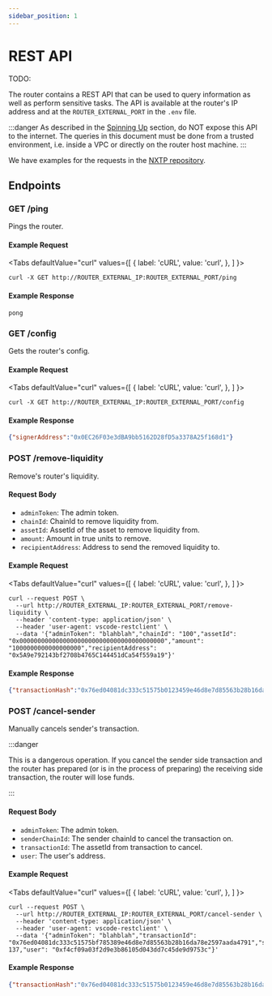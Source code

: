 ```yaml
---
sidebar_position: 1
---
```


# REST API

TODO:

The router contains a REST API that can be used to query information as well as perform sensitive tasks. The API is available at the router's IP address and at the `ROUTER_EXTERNAL_PORT` in the `.env` file.

:::danger
As described in the [Spinning Up](../Guides/spinning-up) section, do NOT expose this API to the internet. The queries in this document must be done from a trusted environment, i.e. inside a VPC or directly on the router host machine.
:::

We have examples for the requests in the [NXTP repository](https://github.com/connext/nxtp/blob/main/packages/router/example.http).

## Endpoints

### GET /ping

Pings the router.

#### Example Request


<Tabs
  defaultValue="curl"
  values={[
    { label: 'cURL', value: 'curl', },
  ]
}>
<TabItem value="curl">

```shell
curl -X GET http://ROUTER_EXTERNAL_IP:ROUTER_EXTERNAL_PORT/ping
```

</TabItem>
</Tabs>

#### Example Response

```
pong
```

### GET /config

Gets the router's config.

#### Example Request

<Tabs
  defaultValue="curl"
  values={[
    { label: 'cURL', value: 'curl', },
  ]
}>
<TabItem value="curl">

```shell
curl -X GET http://ROUTER_EXTERNAL_IP:ROUTER_EXTERNAL_PORT/config
```

</TabItem>
</Tabs>

#### Example Response

```json
{"signerAddress":"0x0EC26F03e3dBA9bb5162D28fD5a3378A25f168d1"}
```

### POST /remove-liquidity

Remove's router's liquidity.

#### Request Body

- `adminToken`: The admin token.
- `chainId`: ChainId to remove liquidity from.
- `assetId`: AssetId of the asset to remove liquidity from.
- `amount`: Amount in true units to remove.
- `recipientAddress`: Address to send the removed liquidity to.

#### Example Request

<Tabs
  defaultValue="curl"
  values={[
    { label: 'cURL', value: 'curl', },
  ]
}>
<TabItem value="curl">

```shell
curl --request POST \
  --url http://ROUTER_EXTERNAL_IP:ROUTER_EXTERNAL_PORT/remove-liquidity \
  --header 'content-type: application/json' \
  --header 'user-agent: vscode-restclient' \
  --data '{"adminToken": "blahblah","chainId": "100","assetId": "0x0000000000000000000000000000000000000000","amount": "1000000000000000000","recipientAddress": "0x5A9e792143bf2708b4765C144451dCa54f559a19"}'
```

</TabItem>
</Tabs>

#### Example Response

```json
{"transactionHash":"0x76ed04081dc333c51575b0123459e46d8e7d85563b28b16da78e2597aada4791"}
```

### POST /cancel-sender

Manually cancels sender's transaction.

:::danger

This is a dangerous operation. If you cancel the sender side transaction and the router has prepared (or is in the process of preparing) the receiving side transaction, the router will lose funds.

:::

#### Request Body

- `adminToken`: The admin token.
- `senderChainId`: The sender chainId to cancel the transaction on.
- `transactionId`: The assetId from transaction to cancel.
- `user`: The user's address.

#### Example Request

<Tabs
  defaultValue="curl"
  values={[
    { label: 'cURL', value: 'curl', },
  ]
}>
<TabItem value="curl">

```shell
curl --request POST \
  --url http://ROUTER_EXTERNAL_IP:ROUTER_EXTERNAL_PORT/cancel-sender \
  --header 'content-type: application/json' \
  --header 'user-agent: vscode-restclient' \
  --data '{"adminToken": "blahblah","transactionId": "0x76ed04081dc333c51575bf785389e46d8e7d85563b28b16da78e2597aada4791","senderChainId": 137,"user": "0xf4cf09a03f2d9e3b86105d043dd7c45de9d9753c"}'
```

</TabItem>
</Tabs>

#### Example Response

```json
{"transactionHash":"0x76ed04081dc333c51575b0123459e46d8e7d85563b28b16da78e2597aada4791"}
```